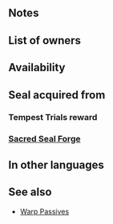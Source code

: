 {{SkillPage Tabs}}{{Passive
|type=C
|exclusive=0
|canUseMove=Flying
|canUseWeapon={{WeaponList|all}}
|1name=Ground Orders 1
|1tagid=SID_先導の伝令・地1
|1promotionRarity=4
|1promotionTier=1
|1effect=At start of turn, if unit's HP = 100%, grants the following status to adjacent infantry, armored, and cavalry allies for 1 turn: "Unit can move to a space adjacent to any ally within 2 spaces."
|1cost=60
|2name=Ground Orders 2
|2tagid=SID_先導の伝令・地2
|2promotionRarity=5
|2promotionTier=1
|2effect=At start of turn, if unit's HP ≥ 50%, grants the following status to adjacent infantry, armored, and cavalry allies for 1 turn: "Unit can move to a space adjacent to any ally within 2 spaces."
|2cost=120
|3name=Ground Orders 3
|3tagid=SID_先導の伝令・地3
|3effect=At start of turn, grants the following status to adjacent infantry, armored, and cavalry allies for 1 turn: "Unit can move to a space adjacent to any ally within 2 spaces."
|3cost=240
|properties=random_owner
}}
==Notes==
{{Air Orders}}
==List of owners==
{{Skill Hero List}}
==Availability==
{{PassiveFocusList}}
{{PassiveDistributionList}}
{{PassiveCombatManualList}}
==Seal acquired from==
===Tempest Trials reward===
{{Tempest Trials seal reward}}
===[[Sacred Seal Forge]]===
{{SealCosts
|seals=Ground Orders 1;Ground Orders 2;Ground Orders 3
|badgeColor=Azure
|costs1=20;100;40
|costs2=60;200;50
|costs3=400;1000;100
}}
==In other languages==
{{OtherLanguages
|japanese=先導の伝令・地
|german=Bodenbefehl
|spanishEU=Orden terrestre
|spanishLA=Orden terrestre
|french=Ordre terrestre
|italian=Ordini di terra
|chineseTW=前導傳令・地
|portuguese=Ordem terrestre
}}
==See also==
* [[Warp Passives]]
{{Seals Navbox}}
{{Passives Navbox|C}}
